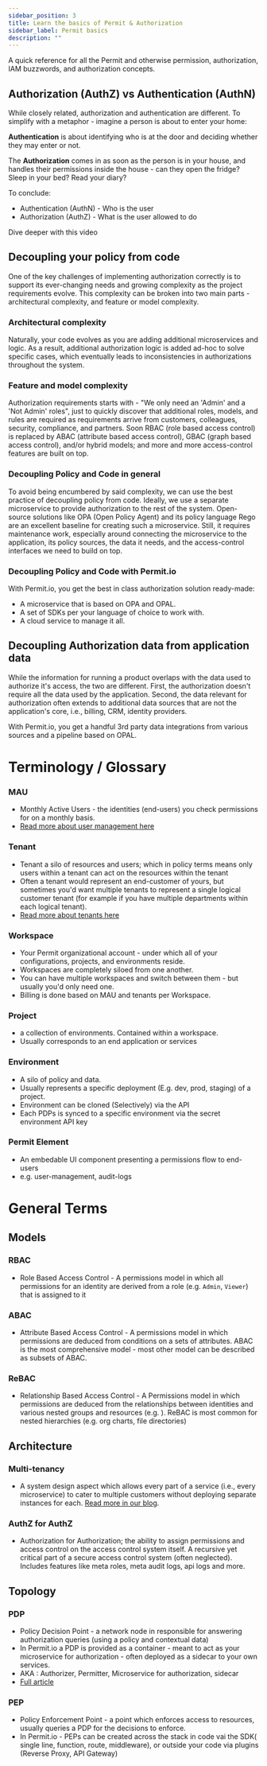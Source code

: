 ```yaml
---
sidebar_position: 3
title: Learn the basics of Permit & Authorization
sidebar_label: Permit basics
description: ""
---
```


A quick reference for all the Permit and otherwise permission, authorization, IAM buzzwords, and authorization concepts.

## Authorization (AuthZ) vs Authentication (AuthN)

While closely related, authorization and authentication are different.
To simplify with a metaphor - imagine a person is about to enter your home:

**Authentication** is about identifying who is at the door and deciding whether they may enter or not.

The **Authorization** comes in as soon as the person is in your house, and handles their permissions inside the house -
can they open the fridge? Sleep in your bed? Read your diary?

To conclude:

- Authentication (AuthN) - Who is the user
- Authorization (AuthZ) - What is the user allowed to do

Dive deeper with this video

## Decoupling your policy from code

One of the key challenges of implementing authorization correctly is to support its ever-changing needs and growing complexity as the project requirements evolve.
This complexity can be broken into two main parts - architectural complexity, and feature or model complexity.

### Architectural complexity

Naturally, your code evolves as you are adding additional microservices and logic. As a result, additional authorization logic is added ad-hoc to solve specific cases, which eventually leads to inconsistencies in authorizations throughout the system.

### Feature and model complexity

Authorization requirements starts with - &quot;We only need an 'Admin' and a 'Not Admin' roles&quot;, just to quickly discover that additional roles, models, and rules are required as requirements arrive from customers, colleagues, security, compliance, and partners.
Soon RBAC (role based access control) is replaced by ABAC (attribute based access control), GBAC (graph based access control), and/or hybrid models; and more and more access-control features are built on top.

### Decoupling Policy and Code in general

To avoid being encumbered by said complexity, we can use the best practice of decoupling policy from code.
Ideally, we use a separate microservice to provide authorization to the rest of the system.
Open-source solutions like OPA (Open Policy Agent) and its policy language Rego are an excellent baseline for creating such a microservice.
Still, it requires maintenance work, especially around connecting the microservice to the application, its policy sources, the data it needs, and the access-control interfaces we need to build on top.

### Decoupling Policy and Code with Permit.io

With Permit.io, you get the best in class authorization solution ready-made:

- A microservice that is based on OPA and OPAL.
- A set of SDKs per your language of choice to work with.
- A cloud service to manage it all.

## Decoupling Authorization data from application data

While the information for running a product overlaps with the data used to authorize it's access, the two are different.
First, the authorization doesn't require all the data used by the application.
Second, the data relevant for authorization often extends to additional data sources that are not the application's core, i.e., billing, CRM, identity providers.

With Permit.io, you get a handful 3rd party data integrations from various sources and a pipeline based on OPAL.

# Terminology / Glossary

### MAU

- Monthly Active Users - the identities (end-users) you check permissions for on a monthly basis.
- [Read more about user management here](/how-to/build-policies/policy-basics#users)

### Tenant

- Tenant a silo of resources and users; which in policy terms means only users within a tenant can act on the resources within the tenant
- Often a tenant would represent an end-customer of yours, but sometimes you'd want multiple tenants to represent a single logical customer tenant (for example if you have multiple departments within each logical tenant).
- [Read more about tenants here](/how-to/build-policies/policy-basics#tenants)

### Workspace

- Your Permit organizational account - under which all of your configurations, projects, and environments reside.
- Workspaces are completely siloed from one another.
- You can have multiple workspaces and switch between them - but usually you'd only need one.
- Billing is done based on MAU and tenants per Workspace.

### Project

- a collection of environments. Contained within a workspace.
- Usually corresponds to an end application or services

### Environment

- A silo of policy and data.
- Usually represents a specific deployment (E.g. dev, prod, staging) of a project.
- Environment can be cloned (Selectively) via the API
- Each PDPs is synced to a specific environment via the secret environment API key

### Permit Element

- An embedable UI component presenting a permissions flow to end-users
- e.g. user-management, audit-logs

# General Terms

## Models

### RBAC

- Role Based Access Control - A permissions model in which all permissions for an identity are derived from a role (e.g. `Admin`, `Viewer`) that is assigned to it

### ABAC

- Attribute Based Access Control - A permissions model in which permissions are deduced from conditions on a sets of attributes. ABAC is the most comprehensive model - most other model can be described as subsets of ABAC.

### ReBAC

- Relationship Based Access Control - A Permissions model in which permissions are deduced from the relationships between identities and various nested groups and resources (e.g. ). ReBAC is most common for nested hierarchies (e.g. org charts, file directories)

## Architecture

### Multi-tenancy

- A system design aspect which allows every part of a service (i.e., every microservice) to cater to multiple customers without deploying separate instances for each. <a href="https://www.permit.io/blog/multitenancy-in-cloud" target="_blank">
  Read more in our blog</a>.

### AuthZ for AuthZ

- Authorization for Authorization; the ability to assign permissions and access control on the access control system itself. A recursive yet critical part of a secure access control system (often neglected). Includes features like meta roles, meta audit logs, api logs and more.

## Topology

### PDP

- Policy Decision Point - a network node in responsible for answering authorization queries (using a policy and contextual data)
- In Permit.io a PDP is provided as a container - meant to act as your microservice for authorization - often deployed as a sidecar to your own services.
- AKA : Authorizer, Permitter, Microservice for authorization, sidecar
- [Full article](/overview/permit-basics#pdp)

### PEP

- Policy Enforcement Point - a point which enforces access to resources, usually queries a PDP for the decisions to enforce.
- In Permit.io - PEPs can be created across the stack in code vai the SDK( single line, function, route, middleware), or outside your code via plugins (Reverse Proxy, API Gateway)

